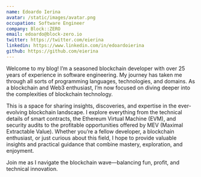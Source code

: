 ```yaml
---
name: Edoardo Ierina
avatar: /static/images/avatar.png
occupation: Software Engineer
company: Block::ZERO
email: edoardo@block-zero.io
twitter: https://twitter.com/eierina
linkedin: https://www.linkedin.com/in/edoardoierina
github: https://github.com/eierina
---
```


Welcome to my blog! I’m a seasoned blockchain developer with over 25 years of experience in software engineering. My journey has taken me through all sorts of programming languages, technologies, and domains. As a blockchain and Web3 enthusiast, I’m now focused on diving deeper into the complexities of blockchain technology.

This is a space for sharing insights, discoveries, and expertise in the ever-evolving blockchain landscape. I explore everything from the technical details of smart contracts, the Ethereum Virtual Machine (EVM), and security audits to the profitable opportunities offered by MEV (Maximal Extractable Value). Whether you’re a fellow developer, a blockchain enthusiast, or just curious about this field, I hope to provide valuable insights and practical guidance that combine mastery, exploration, and enjoyment.

Join me as I navigate the blockchain wave—balancing fun, profit, and technical innovation.
